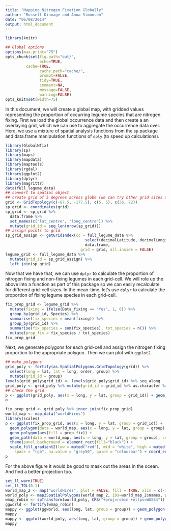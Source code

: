 ```yaml
---
title: "Mapping Nitrogen Fixation Globally"
author: "Russell Dinnage and Anna Simonsen"
date: "06/08/2014"
output: html_document
---
```


```r
library(knitr)

## Global options
options(max.print="75")
opts_chunk$set(fig.path="out/",
               echo=TRUE,
         cache=TRUE,
               cache.path="cache/",
               prompt=FALSE,
               tidy=TRUE,
               comment=NA,
               message=FALSE,
               warning=FALSE)
opts_knit$set(width=75)
```

In this document, we will create a global map, with gridded values representing the proportion of occurring legume species that are nitrogen fixing. First we load the global occurrence data and then create a an overlaying grid, which we can use to aggregate the occurrence data over. Here, we use a mixture of spatial analysis functions from the `sp` package and data.frame manipulation functions of `dply` (to speed up calculations).

```r
library(GlobalNfix)
library(sp)
library(maps)
library(mapdata)
library(maptools)
library(rgdal)
library(ggplot2)
library(dplyr)
library(magrittr)
data(full_legume_data)
## convert to spatial object
## create grid of 5 degrees across globe (we can try other grid sizes as well)
grid <- GridTopology(c(-87.5, -177.5), c(5, 5), c(36, 72))
sp_grid <- coordinates(grid) 
sp_grid <- sp_grid %>% 
  data.frame %>% 
  set_names(c("lat_centre", "long_centre")) %>% 
  mutate(grid_id = seq_len(nrow(sp_grid)))
## assign points to grid
sp_grid_assign <- getGridIndex(cc = full_legume_data %>% 
                                   select(decimalLatitude, decimalLongitude) %>%
                                   data.frame,
                                 grid = grid, all.inside = FALSE)
legume_grid <- full_legume_data %>%
  mutate(grid_id = sp_grid_assign) %>%
  left_join(sp_grid)
```

Now that we have that, we can use `dplyr` to calculate the proportion of nitrogen fixing and non-fixing legumes in each grid-cell. We will role up the above into a function as part of this package so we can easily recalculate for different grid-cell sizes. In the mean-time, let's use `dplyr` to calculate the proportion of fixing legume species in each grid-cell.

```r
fix_prop_grid <- legume_grid %>%
  mutate(fixing = ifelse(Data_fixing == "Yes", 1, 0)) %>% 
  group_by(grid_id, Species) %>%
  summarise(fix_species = mean(fixing)) %>%
  group_by(grid_id) %>%
  summarise(fix_species = sum(fix_species), tot_species = n()) %>%
  mutate(prop_fix = fix_species / tot_species)
fix_prop_grid
```

Next, we generate polygons for each grid-cell and assign the nitrogen fixing proportion to the appropriate polygon. Then we can plot with `ggplot2`.

```r
## make polygons
grid_poly <- fortify(as.SpatialPolygons.GridTopology(grid)) %>%
  select(long = lat, lat = long, order, group) %>%
  mutate(grid_id = group)
levels(grid_poly$grid_id) <- levels(grid_poly$grid_id) %>% seq_along
grid_poly <- grid_poly %>% mutate(grid_id = grid_id %>% as.character %>% as.integer)
## check the grid
p <- ggplot(grid_poly, aes(x = long, y = lat, group = grid_id)) + geom_path()
p

fix_prop_grid <- grid_poly %>% inner_join(fix_prop_grid)
world_map <- map_data("worldHires")
library(scales)
p <- ggplot(fix_prop_grid, aes(x = long, y = lat, group = grid_id)) +
  geom_polygon(data = world_map, aes(x = long, y = lat, group = group), size = 0, fill = "grey50") +
  geom_polygon(aes(fill = prop_fix)) +
  geom_path(data = world_map, aes(x = long, y = lat, group = group), colour = "black") +
  theme(panel.background = element_rect(fill="black")) +
  scale_fill_gradient2(low = muted("red"), mid = "white", high = muted("blue"), midpoint = 0.5,
    space = "rgb", na.value = "grey50", guide = "colourbar") + coord_equal()
p
```

For the above figure it would be good to mask out the areas in the ocean. And find a better projection too.

```r
set_ll_warn(TRUE)
set_ll_TOL(0.1)
world_map_2 <- map("worldHires", plot = FALSE, fill = TRUE, xlim = c(-180, 180))
world_poly <- map2SpatialPolygons(world_map_2, IDs=world_map_2$names, proj4string = CRS("+proj=longlat +ellps=WGS84"))
wmap_robin <- spTransform(world_poly, CRS("+proj=robin +ellps=WGS84"))
ggworld <- fortify(wmap_robin)
mappy <- ggplot(ggworld, aes(long, lat, group = group)) + geom_polygon() + coord_equal()
mappy
mappy <- ggplot(world_poly, aes(long, lat, group = group)) + geom_polygon() + coord_equal()
mappy
```

